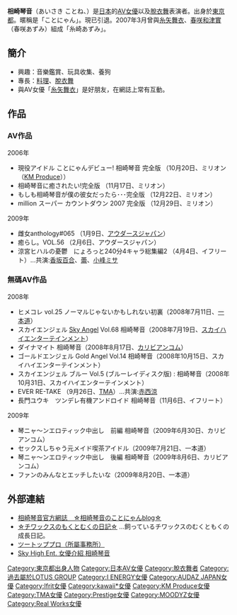 {{AV女優|
|モデル名=相崎 琴音
|ふりがな=あいさき ことね
|別名=
|生年=1986
|愛称=ことにゃん
|生月=10
|生日=8
|出身地={{JPN}}・[[東京都|東京都]]
|血液型=B型
|時点=
|身長=165
|体重=
|バスト=82
|ウエスト=57
|ヒップ=83
|カップ=C
|股下=
|靴=
|身体備考=
|ジャンル=[[色情片|色情片]]
|AV出演期間=2006年 –
|モデル内容=
|活動備考=
|他の活動=
|その他=
}}
'''相崎琴音'''（あいさき ことね、{{bd|1986年|10月8日}}）是[[日本|日本]]的[[AV女優|AV女優]]以及[[脫衣舞|脫衣舞]]表演者。出身於[[東京都|東京都]]。暱稱是「ことにゃん」。現已引退。2007年3月曾與[[糸矢舞衣|糸矢舞衣]]、[[春咲和津實|春咲和津實]]（春咲あずみ）組成「糸崎あずみ」。

== 簡介 ==
* 興趣：音樂鑑賞、玩具收集、養狗
* 專長：[[料理|料理]]、[[脫衣舞|脫衣舞]]
* 與AV女優「[[糸矢舞衣|糸矢舞衣]]」是好朋友，在網誌上常有互動。

== 作品 ==
===AV作品===
;2006年
* 現役アイドル ことにゃんデビュー! 相崎琴音 完全版 （10月20日、ミリオン（[[KM_Produce|KM Produce]]））
* 相崎琴音に癒されたい!完全版 （11月17日、ミリオン）
* もしも相崎琴音が僕の彼女だったら･･･完全版 （12月22日、ミリオン）
* million スーパー カウントダウン 2007 完全版 （12月29日、ミリオン）

;2009年
* 雌女anthology#065 （1月9日、[[アウダースジャパン|アウダースジャパン]]）
* 癒らし。VOL.56 （2月6日、アウダースジャパン）
* 涼宮ヒハルの憂鬱　にょろっと240分4キャラ総集編2 （4月4日、イフリート）…共演:[[香坂百合|香坂百合]]、[[蕾_(AV女優)|蕾]]、[[小峰ミサ|小峰ミサ]]

===無碼AV作品===
;2008年
* ヒメコレ vol.25 ノーマルじゃないかもしれない初裏（2008年7月11日、[[一本道|一本道]]）
* スカイエンジェル [[Sky_Angel|Sky Angel]] Vol.68 相崎琴音（2008年7月19日、[[スカイハイエンターテインメント|スカイハイエンターテインメント]]）
* ダイナマイト 相崎琴音（2008年8月17日、[[カリビアンコム|カリビアンコム]]）
* ゴールドエンジェル Gold Angel Vol.14 相崎琴音（2008年10月15日、スカイハイエンターテインメント）
* スカイエンジェル ブルー Vol.5 (ブルーレイディスク版) : 相崎琴音（2008年10月31日、スカイハイエンターテインメント）
* EVER RE-TAKE （9月26日、[[TMA|TMA]]）…共演:[[赤西涼|赤西涼]]
* 長門ユウキ　ツンデレ有機アンドロイド 相崎琴音（11月6日、イフリート）

;2009年
* 琴ニャ～ンエロティック中出し　前編 相崎琴音（2009年6月30日、カリビアンコム）
* セックスしちゃう元メイド喫茶アイドル（2009年7月21日、一本道）
* 琴ニャ～ンエロティック中出し　後編 相崎琴音（2009年8月6日、カリビアンコム）
* ファンのみんなとエッチしたいな（2009年8月20日、一本道）

== 外部連結 ==
* [https://web.archive.org/web/20100209035717/http://blog.livedoor.jp/style_saisakikotone/ 相崎琴音官方網誌　☆相崎琴音のことにゃんblog☆]
* [http://blog.livedoor.jp/mokumuku/ ☆チワックスのもくとむくの日記☆] {{Wayback|url=http://blog.livedoor.jp/mokumuku/ |date=20201117031411 }} …飼っているチワックスのむくともくの成長日記。
* [https://web.archive.org/web/20110722130442/http://twotop-pro.jp/model.html ツートッププロ（所屬事務所）]
* [https://web.archive.org/web/20100926113110/http://skyhighpremium.com/actress/catid_4-itemid_571.html Sky High Ent. 女優介紹 相崎琴音]

{{DEFAULTSORT:Aisaki Kotone}}

[[Category:東京都出身人物|Category:東京都出身人物]]
[[Category:日本AV女優|Category:日本AV女優]]
[[Category:脫衣舞者|Category:脫衣舞者]]
[[Category:過去屬於LOTUS_GROUP|Category:過去屬於LOTUS GROUP]]
[[Category:I_ENERGY女優|Category:I ENERGY女優]]
[[Category:AUDAZ_JAPAN女優|Category:AUDAZ JAPAN女優]]
[[Category:Ifrit女優|Category:Ifrit女優]]
[[Category:kawaii*女優|Category:kawaii*女優]]
[[Category:KM_Produce女優|Category:KM Produce女優]]
[[Category:TMA女優|Category:TMA女優]]
[[Category:Prestige女優|Category:Prestige女優]]
[[Category:MOODYZ女優|Category:MOODYZ女優]]
[[Category:Real_Works女優|Category:Real Works女優]]